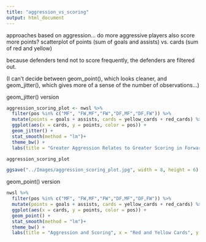 ```yaml
---
title: "aggression_vs_scoring"
output: html_document
---
```

approaches based on aggression...
do more aggressive players also score more points?
scatterplot of points (sum of goals and assists) vs. cards (sum of red and yellow)

because defenders tend not to score frequently, the defenders are filtered out.

(I can't decide between geom_point(), which looks cleaner, and geom_jitter(), which gives more of a sense of the number of observations...)

geom_jitter() version
```r
aggression_scoring_plot <- nwsl %>%
  filter(pos %in% c("MF", "FW,MF","FW","DF,MF","DF,FW")) %>%
  mutate(points = goals + assists, cards = yellow_cards + red_cards) %>%
  ggplot(aes(x = cards, y = points, color = pos)) +
  geom_jitter() + 
  stat_smooth(method = "lm")+
  theme_bw() +
  labs(title = "Greater Aggression Relates to Greater Scoring in Forwards", subtitle = "2017-2019 Regular Season Data, Excluding Defenders", x = "Red and Yellow Cards", y = "Points", color = "Position")

aggression_scoring_plot

ggsave("../Images/aggression_scoring_plot.jpg", width = 8, height = 6)
```
geom_point() version
```r
nwsl %>%
  filter(pos %in% c("MF", "FW,MF","FW","DF,MF","DF,FW")) %>%
  mutate(points = goals + assists, cards = yellow_cards + red_cards) %>%
  ggplot(aes(x = cards, y = points, color = pos)) +
  geom_point() +
  stat_smooth(method = "lm")+
  theme_bw() +
  labs(title = "Aggression and Scoring", x = "Red and Yellow Cards", y = "Points")
```

